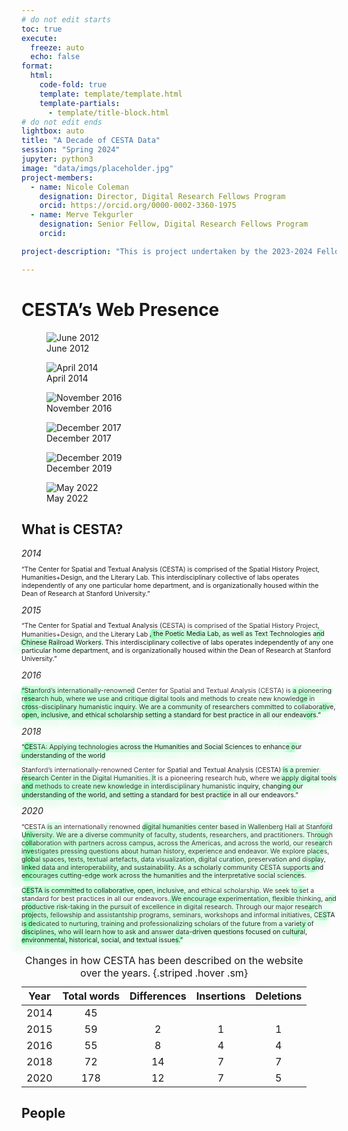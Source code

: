 ```yaml
---
# do not edit starts
toc: true
execute: 
  freeze: auto
  echo: false
format:
  html:
    code-fold: true
    template: template/template.html
    template-partials: 
      - template/title-block.html
# do not edit ends
lightbox: auto
title: "A Decade of CESTA Data"
session: "Spring 2024"
jupyter: python3
image: "data/imgs/placeholder.jpg"
project-members:
  - name: Nicole Coleman
    designation: Director, Digital Research Fellows Program
    orcid: https://orcid.org/0000-0002-3360-1975
  - name: Merve Tekgurler
    designation: Senior Fellow, Digital Research Fellows Program
    orcid: 

project-description: "This is project undertaken by the 2023-2024 Fellows cohort to explore data available as digital traces of CESTA. The sources are the events listing on the CESTA website, earlier events scraped from the Internet Archive's web archive of CESTA's online presence, and CESTA's newsletter archive from the Mailchimp application."

---
```

# CESTA's Web Presence

::: {layout-nrow=1 layout-valign="bottom"}

![June 2012](data/imgs/June_2012.png){group="website"}

![April 2014](data/imgs/April_2014.png){group="website"}

![November 2016](data/imgs/November_2016.png){group="website"}

![December 2017](data/imgs/December_2017.png){group="website"}

![December 2019](data/imgs/December_2019.png){group="website"}

![May 2022](data/imgs/May_2022.png){group="website"}

:::

## What is CESTA?


*2014*
<p class="change">"The Center for Spatial and Textual Analysis (CESTA) is comprised of the Spatial History Project, Humanities+Design, and the Literary Lab. This interdisciplinary collective of labs operates independently of any one particular home department, and is organizationally housed within the Dean of Research at Stanford University."</p>


*2015*
<p class="change">"The Center for Spatial and Textual Analysis (CESTA) is comprised of the Spatial History Project, Humanities+Design, and the Literary Lab <marka>, the Poetic Media Lab, as well as Text Technologies and Chinese Railroad Workers</marka>. This interdisciplinary collective of labs operates independently of any one particular home department, and is organizationally housed within the Dean of Research at Stanford University."</p>


*2016*
<p class="change"><marka>"Stanford’s internationally-renowned</marka> Center for Spatial and Textual Analysis (CESTA) is <marka>a pioneering research hub, where we use and critique digital tools and methods to create new knowledge in cross-disciplinary humanistic inquiry. We are a community of researchers committed to collaborative, open, inclusive, and ethical scholarship setting a standard for best practice in all our endeavors."</marka></p>


*2018*
<p class="change"><marka>"CESTA: Applying technologies across the Humanities and Social Sciences to enhance our understanding of the world</marka></p>
<p class="change">Stanford’s internationally-renowned Center for Spatial and Textual Analysis (CESTA) <marka>is a premier research Center in the Digital Humanities. It</marka> is a pioneering research hub, where we <marka>apply digital tools and methods to create new knowledge in interdisciplinary humanistic inquiry, changing our understanding of the world, and setting a standard for best practice</marka> in all our endeavors."</p>

*2020*
<p class="change">"CESTA <marka>is an </marka>internationally<marka> </marka>renowned <marka>digital humanities center based in Wallenberg Hall at Stanford University. We are a diverse community of faculty, students, researchers, and practitioners. Through collaboration with partners across campus, across the Americas, and across the world, our research investigates pressing questions about human history, experience and endeavor. We explore places, global spaces, texts, textual artefacts, data visualization, digital curation, preservation and display, linked data and interoperability, and sustainability. As a scholarly community CESTA supports and encourages cutting-edge work across the humanities and the interpretative social sciences.</marka></p>

<p class="change"><marka>CESTA is committed to collaborative, open, inclusive, and ethical scholarship. We seek to set</marka> a standard for best practices in all our endeavors.<marka> We encourage experimentation, flexible thinking, and productive risk-taking in the pursuit of excellence in digital research. Through our major research projects, fellowship and assistantship programs, seminars, workshops and informal initiatives, CESTA is dedicated to nurturing, training and professionalizing scholars of the future from a variety of disciplines, who will learn how to ask and answer data-driven questions focused on cultural, environmental, historical, social, and textual issues."</marka></p>

<style>
/* https://max.hn/thoughts/how-to-create-a-highlighter-marker-effect-in-css */
p.change markr {
  margin: 0 -0.2em;
  padding: 0.1em 0.2em;
  border-radius: 0.8em 0.3em;
  background: transparent;
  background-image: linear-gradient(
    to right,
    rgba(255, 225, 0, 0.1),
    rgba(255, 225, 0, 0.7) 4%,
    rgba(255, 225, 0, 0.3)
  );
  -webkit-box-decoration-break: clone;
  box-decoration-break: clone;
}

p.change {
  font-size: .75em;
  line-height: 1.25em;
}

p.change marka {
  /* margin: 0;*/
  /*padding: 0.6em;*/
  margin: 0 -0.2em;
  padding: 0.1em 0.2em;

  border-radius: 7.5px;
  background: linear-gradient(
    104deg, 
    rgba(130, 255, 173, 0) 0.9%, 
    rgba(130, 255, 173, 1.25) 2.4%, 
    rgba(130, 255, 173, 0.5) 5.8%, 
    rgba(130, 255, 173, 0.1) 93%, 
    rgba(130, 255, 173, 0.7) 96%, 
    rgba(130, 255, 1732, 0) 98%
  ), 
  linear-gradient(
    183deg, 
    rgba(130, 255, 173,0) 0%, 
    rgba(130, 255, 173,0.3) 7.9%, 
    rgba(130, 255, 173,0) 15%
  );
  text-shadow: -12px 12px 9.8px rgba(130, 255, 173, 0.7), 
    21px -18.1px 7.3px rgba(255, 255, 255, 1), 
    -18.1px -27.3px 30px rgba(255, 255, 255, 1);
  -webkit-box-decoration-break: clone;
  box-decoration-break: clone;
}
</style>


: Changes in how CESTA has been described on the website over the years. {.striped .hover .sm}

| Year | Total words | Differences | Insertions | Deletions |
|------|:-----:|:------:|:------:|:------:|
| 2014  |   45  |     |     |     |
| 2015  |   59  | 2   |    1 |   1   |
| 2016 |   55  | 8  |   4 |  4   |
| 2018 |   72  | 14  |  7 |   7    |
| 2020 |   178  | 12  |  7 |   5    |




## People
